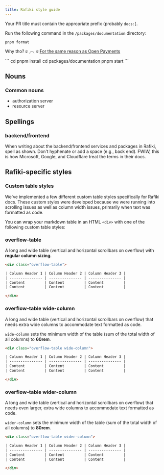 ```yaml
---
title: Rafiki style guide
---
```



<Card title="Before committing changes" icon="star">

Your PR title must contain the appropriate prefix (probably `docs:`).

Run the following command in the `/packages/documentation` directory:

```
pnpm format
```
Why tho? ಠ╭╮ಠ [For the same reason as Open Payments](/content/openpayments#pnpm-format)
</Card>

<Card title="After a Starlight upgrade to rafiki" icon="star">
```
cd <to project folder>
pnpm install
cd packages/documentation
pnpm start
```
</Card>

## Nouns

### Common nouns
* authorization server
* resource server 

## Spellings

### backend/frontend 

When writing about the backend/frontend services and packages in Rafiki, spell as shown. Don't hyphenate or add a space (e.g., back end). FWIW, this is how Microsoft, Google, and Cloudflare treat the terms in their docs.

## Rafiki-specific styles

### Custom table styles

We've implemented a few different custom table styles specifically for Rafiki docs. These custom styles were developed because we were running into scrolling issues as well as column width issues, primarily when text was formatted as code.

You can wrap your markdown table in an HTML `<div>` with one of the following custom table styles:

### overflow-table

A long and wide table (vertical and horizontal scrollbars on overflow) with **regular column sizing**.

```html
<div class="overflow-table">

| Column Header 1 | Column Header 2 | Column Header 3 |
| --------------- | --------------- | --------------- |
| Content         | Content         | Content         |
| Content         | Content         | Content         |

</div>
```

### overflow-table wide-column

A long and wide table (vertical and horizontal scrollbars on overflow) that needs extra wide columns to accommodate text formatted as code.

`wide-column` sets the minimum width of the table (sum of the total width of all columns) to **60rem**.

```html
<div class="overflow-table wide-column">

| Column Header 1 | Column Header 2 | Column Header 3 |
| --------------- | --------------- | --------------- |
| Content         | Content         | Content         |
| Content         | Content         | Content         |

</div>
```

### overflow-table wider-column

A long and wide table (vertical and horizontal scrollbars on overflow) that needs even larger, extra wide columns to accommodate text formatted as code.

`wider-column` sets the minimum width of the table (sum of the total width of all columns) to **80rem**.

```html
<div class="overflow-table wider-column">

| Column Header 1 | Column Header 2 | Column Header 3 |
| --------------- | --------------- | --------------- |
| Content         | Content         | Content         |
| Content         | Content         | Content         |

</div>
```